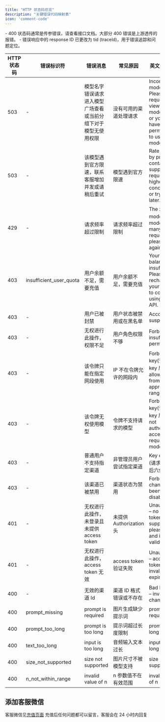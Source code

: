```yaml
---
title: "HTTP 状态码总览"
description: "关键错误代码映射表"
icon: 'comment-code'
---
```


<Note>
- 400 状态码通常是传参错误，请查看接口文档。大部分 400 错误是上游透传的报错。
- 错误响应中的 response ID 已更改为 tid (traceId)，用于错误追踪和问题定位。
</Note>


| HTTP 状态码 | 错误标识符 | 错误消息 | 常见原因 | 英文错误消息 |
|------------|------------|----------|----------|--------------|
| 503 | - | 模型名字错误请求进入模型广场查看或当前分组下对于模型无使用权限 | 没有可用的渠道处理请求 | Incorrect model ID. Please request to view the model page or you do not have permission to use this model |
| 503 | - | 该模型遇到官方限速，联系客服增加并发或请稍后重试 | 模型遇到官方限速 | Rate limited by provider – contact support to request higher concurrency or try again later. |
| 429 | - | 请求频率超过限制 | 请求频率超过限制 | The xx（xx: model id） model Too many requests; please try again later. |
| 403 | insufficient_user_quota | 用户余额不足，需要充值 | 用户余额不足，需要充值 | Your account balance is insufficient. Please recharge your account to continue using the API. |
| 403 | - | 用户已被封禁 | 用户状态被禁用或在黑名单 | Account suspended. |
| 403 | - | 无权进行此操作，权限不足 | 用户角色权限不够 | Forbidden – insufficient permissions. |
| 403 | - | 该令牌只能在指定网段使用 | IP 不在令牌允许的网段内 | Forbidden – key(请求的 key 后六位) allowed only from approved IP ranges. |
| 403 | - | 该令牌无权使用模型 | 令牌不支持请求的模型 | Forbidden – key(请求的 key 后六位) not authorized to access the requested model. |
| 403 | - | 普通用户不支持指定渠道 | 非管理员用户尝试指定渠道 | Key error；(请求的 key 后六位) |
| 403 | - | 该渠道已被禁用 | 渠道状态为禁用 | Forbidden – channel has been disabled. |
| 401 | - | 无权进行此操作，未登录且未提供 access token | 未提供 Authorization 头 | Unauthorized – no access token supplied; please log in and include a valid token. |
| 401 | - | 无权进行此操作，access token 无效 | access token 验证失败 | Unauthorized – access token is invalid or expired. |
| 400 | - | 无效的渠道 Id | 渠道 ID 格式错误或不存在 | Bad Request – invalid channel ID. |
| 400 | prompt_missing | prompt is required | 图片生成缺少提示词 | prompt is required |
| 400 | prompt_too_long | prompt is too long | 提示词超过长度限制 | prompt is too long |
| 400 | text_too_long | input is too long | 音频输入文本过长 | input is too long |
| 400 | size_not_supported | size not supported | 图片尺寸不被模型支持 | size not supported |
| 400 | n_not_within_range | invalid value of n | n 参数值不在有效范围 | invalid value of n |

## 添加客服微信
客服微信见[充值页面](https://aihubmix.com/topup) 
充值后任何问题都可以留言，客服会在 24 小时内回复
